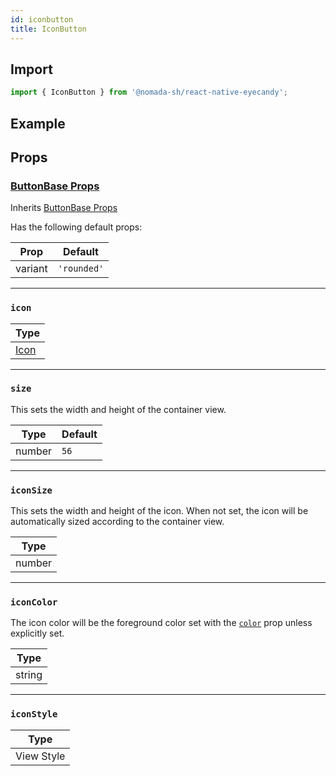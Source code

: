 ```yaml
---
id: iconbutton
title: IconButton
---
```


## Import

```jsx
import { IconButton } from '@nomada-sh/react-native-eyecandy';
```

## Example

## Props

### [ButtonBase Props](buttonbase#props)

Inherits [ButtonBase Props](buttonbase#props)

Has the following default props:

| Prop    | Default     |
| ------- | ----------- |
| variant | `'rounded'` |

---

### `icon`

| Type             |
| ---------------- |
| [Icon](../icons) |

---

### `size`

This sets the width and height of the container view.

| Type   | Default |
| ------ | ------- |
| number | `56`    |

---

### `iconSize`

This sets the width and height of the icon. When not set, the icon will be automatically sized according to the container view.

| Type   |
| ------ |
| number |

---

### `iconColor`

The icon color will be the foreground color set with the [`color`](buttonbase#color) prop unless explicitly set.

| Type   |
| ------ |
| string |

---

### `iconStyle`

| Type       |
| ---------- |
| View Style |
